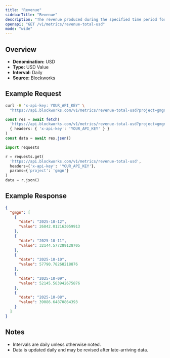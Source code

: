 ```yaml
---
title: "Revenue"
sidebarTitle: "Revenue"
description: "The revenue produced during the specified time period for given project."
openapi: "GET /v1/metrics/revenue-total-usd"
mode: "wide"
---
```


## Overview

- **Denomination:** USD
- **Type:** USD Value
- **Interval:** Daily
- **Source:** Blockworks

## Example Request

<CodeGroup>

```bash cURL
curl -H "x-api-key: YOUR_API_KEY" \
  "https://api.blockworks.com/v1/metrics/revenue-total-usd?project=gmgn"
```

```typescript TypeScript
const res = await fetch(
  'https://api.blockworks.com/v1/metrics/revenue-total-usd?project=gmgn',
  { headers: { 'x-api-key': 'YOUR_API_KEY' } }
)
const data = await res.json()
```

```python Python
import requests

r = requests.get(
  'https://api.blockworks.com/v1/metrics/revenue-total-usd',
  headers={'x-api-key': 'YOUR_API_KEY'},
  params={'project': 'gmgn'}
)
data = r.json()
```

</CodeGroup>

## Example Response

```json
{
  "gmgn": [
    {
      "date": "2025-10-12",
      "value": 26842.012163059913
    },
    {
      "date": "2025-10-11",
      "value": 32144.577289128705
    },
    {
      "date": "2025-10-10",
      "value": 57790.78268218876
    },
    {
      "date": "2025-10-09",
      "value": 52145.583942675876
    },
    {
      "date": "2025-10-08",
      "value": 39086.64870864393
    }
  ]
}
```

## Notes
- Intervals are daily unless otherwise noted.
- Data is updated daily and may be revised after late-arriving data.